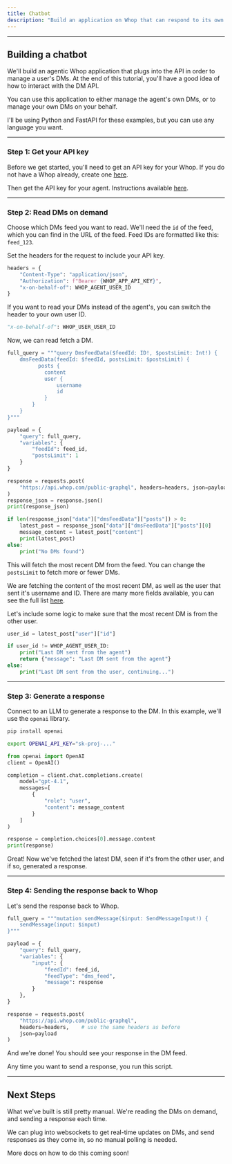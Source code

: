 ```yaml
---
title: Chatbot
description: "Build an application on Whop that can respond to its own DMs."
---
```


---

## Building a chatbot

We'll build an agentic Whop application that plugs into the API in order to manage a user's DMs. At the end of this tutorial, you'll have a good idea of how to interact with the DM API.

You can use this application to either manage the agent's own DMs, or to manage your own DMs on your behalf.

I'll be using Python and FastAPI for these examples, but you can use any language you want.

---

### **Step 1: Get your API key**

Before we get started, you'll need to get an API key for your Whop. If you do not have a Whop already, create one [here](https://whop.com/new/).

Then get the API key for your agent. Instructions available [here](/instructions/get-api-key).

---

### **Step 2: Read DMs on demand**

Choose which DMs feed you want to read. We'll need the `id` of the feed, which you can find in the URL of the feed. Feed IDs are formatted like this: `feed_123`.

Set the headers for the request to include your API key.

```python
headers = {
    "Content-Type": "application/json",
    "Authorization": f"Bearer {WHOP_APP_API_KEY}",
    "x-on-behalf-of": WHOP_AGENT_USER_ID
}
```

If you want to read your DMs instead of the agent's, you can switch the header to your own user ID.

```python
"x-on-behalf-of": WHOP_USER_USER_ID
```

Now, we can read fetch a DM.

```python
full_query = """query DmsFeedData($feedId: ID!, $postsLimit: Int!) {
    dmsFeedData(feedId: $feedId, postsLimit: $postsLimit) {
          posts {
            content
            user {
                username
                id
            }
        }
    }
}"""

payload = {
    "query": full_query, 
    "variables": {
        "feedId": feed_id, 
        "postsLimit": 1
    }
}

response = requests.post(
    "https://api.whop.com/public-graphql", headers=headers, json=payload
)
response_json = response.json()
print(response_json)

if len(response_json["data"]["dmsFeedData"]["posts"]) > 0:
    latest_post = response_json["data"]["dmsFeedData"]["posts"][0]
    message_content = latest_post["content"]
    print(latest_post)
else:
    print("No DMs found")
```

This will fetch the most recent DM from the feed. You can change the `postsLimit` to fetch more or fewer DMs.

We are fetching the content of the most recent DM, as well as the user that sent it's username and ID. There are many more fields available, you can see the full list [here](https://studio.apollographql.com/public/whop-public-gql/variant/current/schema/reference/objects/DmsPost).

Let's include some logic to make sure that the most recent DM is from the other user.

```python
user_id = latest_post["user"]["id"]

if user_id != WHOP_AGENT_USER_ID:
    print("Last DM sent from the agent")
    return {"message": "Last DM sent from the agent"}
else:
    print("Last DM sent from the user, continuing...")
```

---

### **Step 3: Generate a response**

Connect to an LLM to generate a response to the DM. In this example, we'll use the `openai` library.

```bash
pip install openai
```

```bash
export OPENAI_API_KEY="sk-proj-..."
```

```python
from openai import OpenAI
client = OpenAI()

completion = client.chat.completions.create(
    model="gpt-4.1",
    messages=[
        {
            "role": "user",
            "content": message_content
        }
    ]
)

response = completion.choices[0].message.content
print(response)
```

Great! Now we've fetched the latest DM, seen if it's from the other user, and if so, generated a response.

---

### **Step 4: Sending the response back to Whop**

Let's send the response back to Whop.

```python
full_query = """mutation sendMessage($input: SendMessageInput!) {
	sendMessage(input: $input)
}"""

payload = {
    "query": full_query,
    "variables": {
        "input": {
            "feedId": feed_id,
            "feedType": "dms_feed",
            "message": response
        }
    },
}

response = requests.post(
    "https://api.whop.com/public-graphql", 
    headers=headers,    # use the same headers as before
    json=payload
)
```

And we're done! You should see your response in the DM feed.

Any time you want to send a response, you run this script.

---

## Next Steps

What we've built is still pretty manual. We're reading the DMs on demand, and sending a response each time.

We can plug into websockets to get real-time updates on DMs, and send responses as they come in, so no manual polling is needed.

More docs on how to do this coming soon!